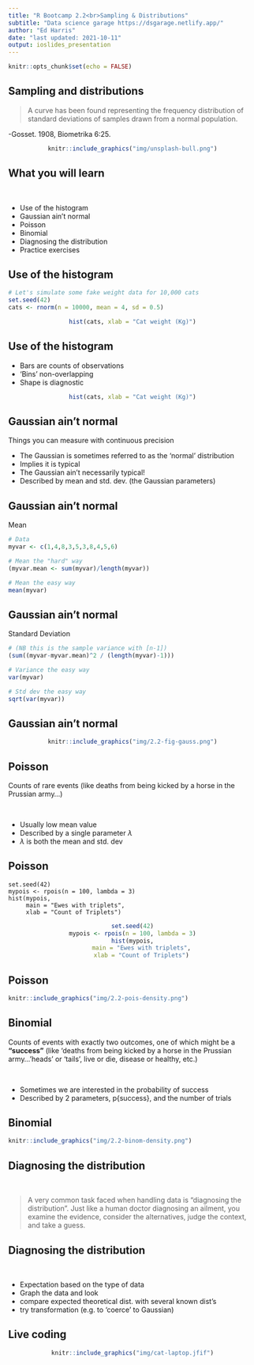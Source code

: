 ```yaml
---
title: "R Bootcamp 2.2<br>Sampling & Distributions"
subtitle: "Data science garage https://dsgarage.netlify.app/"
author: "Ed Harris"
date: "last updated: 2021-10-11"
output: ioslides_presentation
---
```


```r
knitr::opts_chunk$set(echo = FALSE)
```

## Sampling and distributions


> A curve has been found representing the frequency distribution of standard deviations of samples drawn from a normal population.

-Gosset. 1908, Biometrika 6:25.

<center>

```r
knitr::include_graphics("img/unsplash-bull.png")
```

</center>

## What you will learn

&nbsp;

-   Use of the histogram
-   Gaussian ain't normal
-   Poisson
-   Binomial
-   Diagnosing the distribution
-   Practice exercises

## Use of the histogram


```r
# Let's simulate some fake weight data for 10,000 cats
set.seed(42)
cats <- rnorm(n = 10000, mean = 4, sd = 0.5)
```

<center>
```r
hist(cats, xlab = "Cat weight (Kg)")
```
</center>

## Use of the histogram

- Bars are counts of observations
- 'Bins' non-overlapping
- Shape is diagnostic


<center>
```r
hist(cats, xlab = "Cat weight (Kg)")
```
</center>


## Gaussian ain't normal

Things you can measure with continuous precision

- The Gaussian is sometimes referred to as the 'normal' distribution
- Implies it is typical
- The Gaussian ain't necessarily typical!
- Described by mean and std. dev. (the Gaussian parameters)



## Gaussian ain't normal

Mean

```r

# Data
myvar <- c(1,4,8,3,5,3,8,4,5,6)

# Mean the "hard" way
(myvar.mean <- sum(myvar)/length(myvar))

# Mean the easy way
mean(myvar)

```

## Gaussian ain't normal

Standard Deviation

```r

# (NB this is the sample variance with [n-1])
(sum((myvar-myvar.mean)^2 / (length(myvar)-1)))

# Variance the easy way 
var(myvar)

# Std dev the easy way
sqrt(var(myvar))

```

## Gaussian ain't normal

<center>

```r
knitr::include_graphics("img/2.2-fig-gauss.png")
```

</center>

## Poisson

Counts of rare events (like deaths from being kicked by a horse in the Prussian army...)

&nbsp;

- Usually low mean value
- Described by a single parameter $\lambda$
- $\lambda$ is both the mean and std. dev


## Poisson

```
set.seed(42)
mypois <- rpois(n = 100, lambda = 3)
hist(mypois,
     main = "Ewes with triplets",
     xlab = "Count of Triplets")
```

<center>
```r
set.seed(42)
mypois <- rpois(n = 100, lambda = 3)
hist(mypois,
     main = "Ewes with triplets",
     xlab = "Count of Triplets")
```

</center>

## Poisson

```r
knitr::include_graphics("img/2.2-pois-density.png")
```


## Binomial

Counts of events with exactly two outcomes, one of which might be a **"success"** (like 'deaths from being kicked by a horse in the Prussian army...'heads' or 'tails', live or die, disease or healthy, etc.)

&nbsp;

- Sometimes we are interested in the probability of success
- Described by 2 parameters, p{success}, and the number of trials



## Binomial

```r
knitr::include_graphics("img/2.2-binom-density.png")
```


## Diagnosing the distribution

&nbsp;

>A very common task faced when handling data is “diagnosing the distribution”. Just like a human doctor diagnosing an ailment, you examine the evidence, consider the alternatives, judge the context, and take a guess.

## Diagnosing the distribution

&nbsp;

- Expectation based on the type of data
- Graph the data and look
- compare expected theoretical dist. with several known dist's
- try transformation (e.g. to 'coerce' to Gaussian)

## Live coding


<center>

```r
knitr::include_graphics("img/cat-laptop.jfif")
```

</center>
